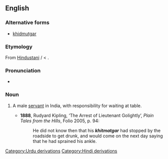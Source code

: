==English==

===Alternative forms===
* [[khidmutgar]]

===Etymology===
From [[w:Hindustani language|Hindustani]] {{term|خدمتگار|tr=xidmatgār|sc=ur-Arab|lang=ur}} / {{term|ख़िदमतगार|tr=xidmatgār|sc=Deva|lang=hi}} < {{etyl|fa}} {{term|خدمتگار|tr=xedmatgâr|sc=fa-Arab|lang=fa}}.

===Pronunciation===
* {{IPA|/ˈkɪdmətgɑː/}}

===Noun===
{{en-noun}}

# {{Pakistan|India}} A male [[servant]] in India, with responsibility for waiting at table.
#* '''1888''', Rudyard Kipling, ‘The Arrest of Lieutenant Golightly’, ''Plain Tales from the Hills'', Folio 2005, p. 94:
#*: He did not know then that his '''''khitmatgar''''' had stopped by the roadside to get drunk, and would come on the next day saying that he had sprained his ankle.

[[Category:Urdu derivations]]
[[Category:Hindi derivations]]